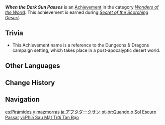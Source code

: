 {{Achievement Infobox
|id           = 84080
|order id     = 5059
|category     = Wonders of the World
|description  = Understand the past through the final words of the priest of Deshret.
|requirements = Earned during ''[[Secret of the Scorching Desert]]''.
|primogems    = 5
|hidden       = 1
|type         = Quest
|quest        = King Deshret and the Three Magi
}}
'''''When the Dark Sun Passes''''' is an [[Achievement]] in the category ''[[Wonders of the World]]''. This achievement is earned during ''[[Secret of the Scorching Desert]]''.
<!--
==Notes==
-->
==Trivia==
* This Achievement name is a reference to the {{w|Dark Sun}} Dungeons & Dragons campaign setting, which takes place in a post-apocalyptic desert world.
<!--
==Video Guides==
{{EVT
|video1   = 
|caption1 = 
}}
-->
==Other Languages==
{{Other Languages
|en      = When the Dark Sun Passes
|zhs     = 残阳浩劫之后
|zhs_rm  = Cányáng Hàojié zhī Hòu
|zht     = 殘陽浩劫之後
|zht_rm  = Cányáng Hàojié zhī Hòu
|zh_tl   = After the Catastrophe of the Setting Sun
|ja      = アフタダークサン
|ja_rm   = Afuta Daaku San
|ja_tl   = After Dark Sun
|ko      = 어둠의 태양이 질 때
|ko_rm   = Eodum-ui Taeyang-i Jil Ttae
|ko_tl   = When the Dark Sun Sets
|es      = Pirámides y mazmorras
|es_tl   = Pyramids and Dungeons
|fr      = Quand le soleil noir passe
|fr_tl   = When the Dark Sun Passes
|ru      = Под лучами тёмного солнца
|ru_tl   = Under Rays of Dark Sun
|th      = เมื่ออาทิตย์หายนะลับลา
|th_rm   = 
|th_tl   = 
|vi      = Phía Sau Mặt Trời Tàn Bạo
|vi_tl   = 
|de      = Wenn die dunkle Sonne vorüberzieht
|de_tl   = When the Dark Sun Passes
|id      = Ketika Surya Kegelapan Berlalu
|id_tl   = When the Dark Sun Passes
|pt      = Quando o Sol Escuro Passar
|pt_tl   = 
|tr      = Kara Güneş Göklerde
|tr_tl   = Dark Sun in the Skies
|it      = Il passaggio del sole oscuro
|it_tl   = 
}}

==Change History==
{{Change History|3.1}}
<!--
==References==
{{Reflist}}
-->
==Navigation==
{{Achievement Navbox}}

[[es:Pirámides y mazmorras]]
[[ja:アフタダークサン]]
[[pt-br:Quando o Sol Escuro Passar]]
[[vi:Phía Sau Mặt Trời Tàn Bạo]]